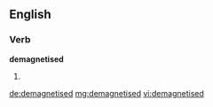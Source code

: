==English==

===Verb===
'''demagnetised'''

# {{en-past of|demagnetise}}

[[de:demagnetised]]
[[mg:demagnetised]]
[[vi:demagnetised]]